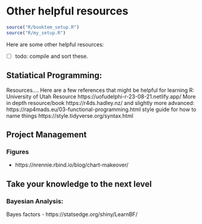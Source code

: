 # Other helpful resources {#sec-resources}

```r
source("R/booktem_setup.R")
source("R/my_setup.R")
```

Here are some other helpful resources:

-   [ ] todo: compile and sort these.


## Statiatical Programming: 

Resources…. Here are a few references that might be helpful for learning R:
University of Utah Resource https://uofudelphi-r-23-08-21.netlify.app/
More in depth resource/book https://r4ds.hadley.nz/
and slightly more advanced: https://rap4mads.eu/03-functional-programming.html
style guide for how to name things https://style.tidyverse.org/syntax.html





## Project Management

### Figures

- https://nrennie.rbind.io/blog/chart-makeover/ 




## Take your knowledge to the next level


### Bayesian Analysis: 



Bayes factors - https://statsedge.org/shiny/LearnBF/ 
